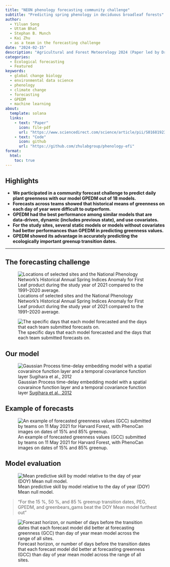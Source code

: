 ```yaml
---
title: "NEON phenology forecasting community challenge"
subtitle: "Predicting spring phenology in deciduous broadleaf forests"
author:
  - Yiluan Song
  - Uttam Bhat
  - Stephan B. Munch
  - Kai Zhu
  - as a team in the forecasting challenge
date: "2024-02-15"
description: "Agricultural and Forest Meteorology 2024 (Paper led by Dr. Kathryn I. Wheeler)"
categories:
  - Ecological forecasting
  - Featured
keywords:
  - global change biology
  - environmental data science
  - phenology
  - climate change
  - forecasting
  - GPEDM
  - machine learning
about:
  template: solana
  links:
    - text: "Paper"
      icon: file-pdf
      url: "https://www.sciencedirect.com/science/article/pii/S0168192323005002?via%3Dihub"
    - text: "Code"
      icon: github
      url: "https://github.com/zhulabgroup/phenology-efi"
format:
  html:
    toc: true
---
```

  
## Highlights

- **We participated in a community forecast challenge to predict daily plant greenness with our model GPEDM out of 18 models.**
- **Forecasts across teams showed that historical means of greenness on each day of year were difficult to outperform.**
- **GPEDM had the best performance among similar models that are data-driven, dynamic (includes previous state), and use covariates.**
- **For the study sites, several static models or models without covariates had better performances than GPEDM in predicting greenness values.**
- **GPEDM showed its advantage in accurately predicting the ecologically important greenup transition dates.**

---

## The forecasting challenge

![Locations of selected sites and the National Phenology Network's Historical Annual Spring Indices Anomaly for First Leaf product during the study year of 2021 compared to the 1991–2020 average.](1.jpg)

![The specific days that each model forecasted and the days that each team submitted forecasts on.](2.jpg)

## Our model

![Gaussian Process time-delay embedding model with a spatial covaraince function layer and a temporal covariance function layer [Sugihara et al., 2012](https://www.science.org/doi/10.1126/science.1227079)](3.png)

## Example of forecasts

![ An example of forecasted greenness values (GCC) submitted by teams on 11 May 2021 for Harvard Forest, with PhenoCan images on dates of 15% and 85% greenup.](4.jpg)

## Model evaluation

![ Mean predictive skill by model relative to the day of year (DOY) Mean null model.](5.jpg)

> "For the 15 %, 50 %, and 85 % greenup transition dates, PEG, GPEDM, and greenbears_gams beat the DOY Mean model furthest out"

![Forecast horizon, or number of days before the transition dates that each forecast model did better at forecasting greenness (GCC) than day of year mean model across the range of all sites.](6.jpg)